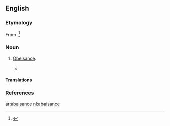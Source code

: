 ==English==

===Etymology===
From {{etyl|fro}} {{term|abaissance|lang=en}}.<ref name=SOED>{{reference-book | last =| first = | authorlink =  | coauthors =  | editor =Brown, Lesley  | others =  | title = The Shorter Oxford English Dictionary | origdate =  | origyear = 1933| origmonth =  | url =  | format =  | accessdate =  | accessyear =  | accessmonth =  | edition = 5th | date =  | year =2003| month =  | publisher =Oxford University Press  | location =Oxford, UK | language =  | id =  | doi = | isbn =978-0-19-860575-7 | lccn = | ol = | pages =2| chapter =  | chapterurl =  | quote =}}</ref>

===Noun===
{{en-noun}}

# {{obsolete|rare}} [[obeisance|Obeisance]].
#* {{quote-book|title=The art of contentment|author=Richard Allestree|year=1675|passage=Haman can find no gust in all the sensualities of the Persian Court, because a poor despicable Jew denies his '''abaisance'''.}}

====Translations====
{{trans-see|obeisance}}

===References===
<references/>

[[ar:abaisance]]
[[nl:abaisance]]